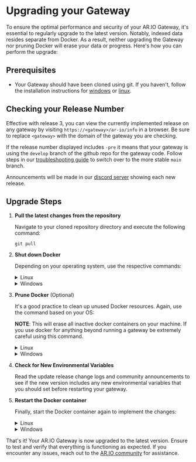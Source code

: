 
<HeroPattern />

# Upgrading your Gateway

To ensure the optimal performance and security of your AR.IO Gateway, it's essential to regularly upgrade to the latest version. Notably, indexed data resides separate from Docker. As a result, neither upgrading the Gateway nor pruning Docker will erase your data or progress. Here's how you can perform the upgrade:

## Prerequisites

- Your Gateway should have been cloned using git. If you haven't, follow the installation instructions for [windows](/gateways/ar-io-node/windows-setup) or [linux](/gateways/ar-io-node/linux-setup).

## Checking your Release Number

Effective with release 3, you can view the currently implemented release on any gateway by visiting `https://<gateway>/ar-io/info` in a browser. Be sure to replace `<gateway>` with the domain of the gateway you are checking.

If the release number displayed includes `-pre` it means that your gateway is using the `develop` branch of the github repo for the gateway code. Follow steps in our [troubleshooting guide](/build/gateways/troubleshooting) to switch over to the more stable `main` branch.

Announcements will be made in our [discord server](https://discord.gg/7zUPfN4D6g) showing each new release.


## Upgrade Steps

1. **Pull the latest changes from the repository**

    Navigate to your cloned repository directory and execute the following command:

    ```
    git pull
    ```

2. **Shut down Docker**

    Depending on your operating system, use the respective commands:

    <details>
    <summary>Linux</summary>

    ```
    sudo docker-compose down -v
    ```

    </details>

    <details>
    <summary>Windows</summary>

    ```

    docker-compose down -v

    ```

    </details>


3. **Prune Docker** (Optional)


    It's a good practice to clean up unused Docker resources. Again, use the command based on your OS:

    **NOTE**: This will erase all inactive docker containers on your machine. If you use docker for anything beyond running a gateway be extremely careful using this command.

    <details>
    <summary>Linux</summary>

    ```

    sudo docker system prune

    ```

    </details>

    <details>
    <summary>Windows</summary>

    ```

    docker system prune

    ```

    </details>

4. **Check for New Environmental Variables**

    Read the update release change logs and community announcements to see if the new version includes any new environmental variables that you should set before restarting your gateway.

5. **Restart the Docker container**

    Finally, start the Docker container again to implement the changes:

    <details>
    <summary>Linux</summary>

    ```
    sudo docker-compose up -d
    ```

    </details>

    <details>
    <summary>Windows</summary>

    ```
    docker-compose up -d
    ```

      **NOTE**: Effective with Release #3, it is no longer required to include the `--build` flag when starting your gateway. Docker will automatically build using the image specified in the `docker-commpose.yaml` file. 

    </details>

That's it! Your AR.IO Gateway is now upgraded to the latest version. Ensure to test and verify that everything is functioning as expected. If you encounter any issues, reach out to the [AR.IO community](https://discord.gg/7zUPfN4D6g) for assistance.

